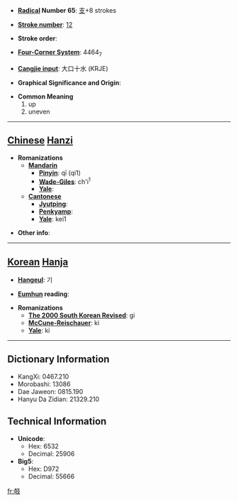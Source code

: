 * '''[[Wiktionary:Chinese radical index| Radical]] Number 65''': [[Wiktionary:Chinese radical index 支|支]]+8 strokes

* '''[[Wiktionary:Chinese total strokes index|Stroke number]]''': [[Wiktionary:Chinese total strokes index 12|12]]

* '''Stroke order''': 

* '''[[Wiktionary:Chinese four corner index|Four-Corner System]]''': 4464<sub>7</sub>

* '''[[Wiktionary:Chinese Cangjie index|Cangjie input]]''': 大口十水 (KRJE)

* '''Graphical Significance and Origin''': 

* '''Common Meaning'''
*#up
*# uneven


----

== [[Chinese]] [[Hanzi]] ==

* '''Romanizations'''
** '''[[Mandarin]]'''
*** '''[[Pinyin]]''': qī (qi1)
*** '''[[Wade-Giles]]''': ch'i<sup>1</sup>
*** '''[[Yale]]''': 
** '''[[Cantonese]]'''
*** '''[[Jyutping]]''':
*** '''[[Penkyamp]]''': 
*** '''[[Yale]]''': kei1

* '''Other info''': 

----

== [[Korean]] [[Hanja]] ==

* '''[[Hangeul]]''': 기

* '''[[Eumhun]] reading''': 

* '''Romanizations'''
** '''[[The 2000 South Korean Revised Romanization|The 2000 South Korean Revised]]''': gi
** '''[[McCune-Reischauer]]''': ki
** '''[[Yale]]''': ki

----

== Dictionary Information ==

* KangXi: 0467.210
* Morobashi: 13086
* Dae Jaweon: 0815.190
* Hanyu Da Zidian: 21329.210

== Technical Information ==

* '''Unicode''':
** Hex: 6532
** Decimal: 25906
* '''Big5''':
** Hex: D972
** Decimal: 55666

[[fr:攲]]